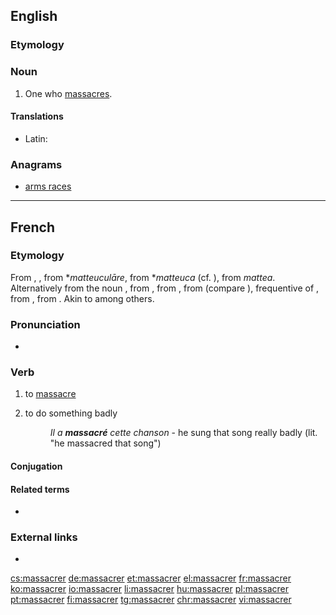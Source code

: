 ==English==

===Etymology===
{{suffix|massacre|er|lang=en}}

===Noun===
{{en-noun}}

# One who [[massacre]]s.

====Translations====
{{trans-top|one who massacres}}
{{trans-mid}}
* Latin: {{t|la|trucidator}}
{{trans-bottom}}

===Anagrams===
* [[arms races#English|arms races]]

----

==French==

===Etymology===
From {{etyl|fro|fr}} {{m|fro|macecrer}}, {{m|fro|macecler}}, from {{etyl|VL.|fr}} *''matteuculāre'', from *''matteuca'' (cf. {{m|fr|massue}}), from {{etyl|LL.|fr}} ''mattea''. Alternatively from the {{etyl|frm|fr}} noun {{m|frm|massacre}}, from {{etyl|fro|fr}} {{m|fro|macacre|macacre, macecle|slaughterhouse, butchery}}, from {{etyl|ML.|fr}} {{m|la|mazacrium||massacre, slaughter, killing”, also “the head of a newly killed stag}}, from {{etyl|gml|fr}} {{m|gml|*matskelen||to massacre}} (compare {{etyl|de|-}} {{m|de|metzeln||massacre}}), frequentive of {{m|gml|matsken|matsken, matzgen|to cut, hew}}, from {{etyl|gem-pro|fr}} {{m|gem-pro|*maitaną||to cut}}, from {{etyl|ine-pro|fr}} {{m|ine-pro|*mei-||small}}. Akin to {{etyl|goh|-}} {{m|goh|meizan||to cut}} among others.

===Pronunciation===
* {{audio|Fr-massacrer.ogg|Audio|lang=fr}}

===Verb===
{{fr-verb}}

# to [[massacre]] {{gloss|kill}}
# {{label|fr|figuratively}} to do something badly
#: ''Il a '''massacré''' cette chanson'' - he sung that song really badly (lit. "he massacred that song")

====Conjugation====
{{fr-conj-er|massacr|avoir}}

====Related terms====
* {{l|fr|massue}}

===External links===
* {{R:TLFi}}

[[cs:massacrer]]
[[de:massacrer]]
[[et:massacrer]]
[[el:massacrer]]
[[fr:massacrer]]
[[ko:massacrer]]
[[io:massacrer]]
[[li:massacrer]]
[[hu:massacrer]]
[[pl:massacrer]]
[[pt:massacrer]]
[[fi:massacrer]]
[[tg:massacrer]]
[[chr:massacrer]]
[[vi:massacrer]]